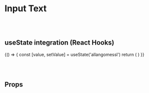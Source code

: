 
<Meta title="Input/Text" component={Input.Text} />

# Input Text

<br /><br />

## useState integration (React Hooks)

<Preview>
  <Story name="Text">
    {() => {
      const [value, setValue] = useState('allangomessl')
      return (
        <Input.Text label='Text' value={value} onChange={setValue} />
      )
    }}
  </Story>
</Preview>

<br /><br />

## Props
<Props of={Input.Text} />
